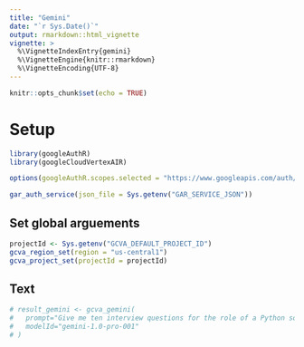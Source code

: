 ```yaml
---
title: "Gemini"
date: "`r Sys.Date()`"
output: rmarkdown::html_vignette
vignette: >
  %\VignetteIndexEntry{gemini}
  %\VignetteEngine{knitr::rmarkdown}
  %\VignetteEncoding{UTF-8}
---
```



```r
knitr::opts_chunk$set(echo = TRUE)
```

# Setup

```r
library(googleAuthR)
library(googleCloudVertexAIR)

options(googleAuthR.scopes.selected = "https://www.googleapis.com/auth/cloud-platform")

gar_auth_service(json_file = Sys.getenv("GAR_SERVICE_JSON"))
```

## Set global arguements

```r
projectId <- Sys.getenv("GCVA_DEFAULT_PROJECT_ID")
gcva_region_set(region = "us-central1")
gcva_project_set(projectId = projectId)
```


## Text 

```r
# result_gemini <- gcva_gemini(
#   prompt="Give me ten interview questions for the role of a Python software engineer.",
#   modelId="gemini-1.0-pro-001"
# )


```


